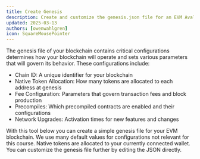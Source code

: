 ```yaml
---
title: Create Genesis
description: Create and customize the genesis.json file for an EVM Avalanche L1.
updated: 2025-03-13
authors: [owenwahlgren]
icon: SquareMousePointer
---
```


The genesis file of your blockchain contains critical configurations determines how your blockchain
will operate and sets various parameters that will govern its behavior. These configurations
include:

- Chain ID: A unique identifier for your blockchain
- Native Token Allocation: How many tokens are allocated to each address at genesis
- Fee Configuration: Parameters that govern transaction fees and block production
- Precompiles: Which precompiled contracts are enabled and their configurations
- Network Upgrades: Activation times for new features and changes

With this tool below you can create a simple genesis file for your EVM blockchain. We use many
default values for configurations not relevant for this course. Native tokens are allocated to your
currently connected wallet. You can customize the genesis file further by editing the JSON directly.



<ToolboxMdxWrapper>
    <GenesisBuilder />
</ToolboxMdxWrapper>
